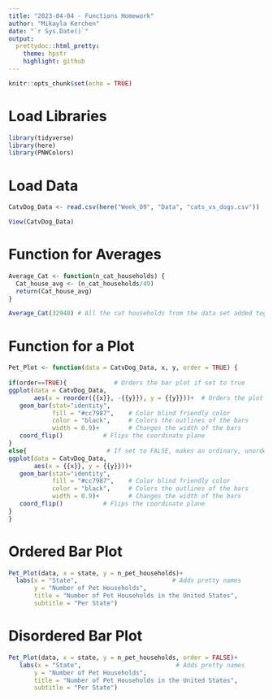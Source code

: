 ```yaml
---
title: "2023-04-04 - Functions Homework"
author: "Mikayla Kerchen"
date: "`r Sys.Date()`"
output: 
  prettydoc::html_pretty:
    theme: hpstr
    highlight: github
---
```


```r
knitr::opts_chunk$set(echo = TRUE)
```

# Load Libraries

```r
library(tidyverse)
library(here)
library(PNWColors)
```

# Load Data

```r

CatvDog_Data <- read.csv(here("Week_09", "Data", "cats_vs_dogs.csv"))

View(CatvDog_Data)
```

# Function for Averages

```r
Average_Cat <- function(n_cat_households) {
  Cat_house_avg <- (n_cat_households/49) 
  return(Cat_house_avg)
}

Average_Cat(32948) # All the cat households from the data set added together.
```

# Function for a Plot

```r
Pet_Plot <- function(data = CatvDog_Data, x, y, order = TRUE) {
  
if(order==TRUE){             # Orders the bar plot if set to true
ggplot(data = CatvDog_Data, 
       aes(x = reorder({{x}}, -{{y}}), y = {{y}}))+  # Orders the plot as well as lets you interchange x and y
   geom_bar(stat="identity", 
            fill = "#cc7987",    # Color blind friendly color
            color = "black",     # Colors the outlines of the bars
            width = 0.9)+        # Changes the width of the bars
   coord_flip()           # Flips the coordinate plane
}
else{                      # If set to FALSE, makes an ordinary, unordered bar plot
ggplot(data = CatvDog_Data, 
       aes(x = {{x}}, y = {{y}}))+
   geom_bar(stat="identity", 
            fill = "#cc7987",    # Color blind friendly color
            color = "black",     # Colors the outlines of the bars
            width = 0.9)+        # Changes the width of the bars
   coord_flip()           # Flips the coordinate plane
}
}
```


# Ordered Bar Plot
```r
Pet_Plot(data, x = state, y = n_pet_households)+
  labs(x = "State",                          # Adds pretty names
       y = "Number of Pet Households",
       title = "Number of Pet Households in the United States",
       subtitle = "Per State")
```


# Disordered Bar Plot
```r
Pet_Plot(data, x = state, y = n_pet_households, order = FALSE)+
   labs(x = "State",                          # Adds pretty names
       y = "Number of Pet Households",
       title = "Number of Pet Households in the United States",
       subtitle = "Per State")
```

